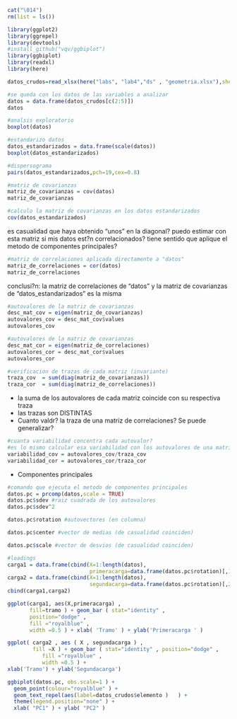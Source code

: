 ```{r echo=TRUE}
cat("\014")
rm(list = ls())

library(ggplot2) 
library(ggrepel)
library(devtools)
#install_github("vqv/ggbiplot")
library(ggbiplot)
library(readxl)
library(here)
```

```{r echo=TRUE}
datos_crudos=read_xlsx(here("labs", "lab4","ds" , "geometria.xlsx"),sheet = 3)

#se queda con los datos de las variables a analizar
datos = data.frame(datos_crudos[c(2:5)])
datos

```

```{r echo=TRUE}
#analsis exploratorio
boxplot(datos)
```

```{r echo=TRUE}
#estandarizo datos
datos_estandarizados = data.frame(scale(datos))
boxplot(datos_estandarizados)
```

```{r echo=TRUE}
#dispersograma
pairs(datos_estandarizados,pch=19,cex=0.8)
```

```{r echo=TRUE}
#matriz de covarianzas
matriz_de_covarianzas = cov(datos)
matriz_de_covarianzas
```

```{r echo=TRUE}
#calculo la matriz de covarianzas en los datos estandarizados
cov(datos_estandarizados)
```

es casualidad que haya obtenido "unos" en la diagonal?
puedo estimar con esta matriz si mis datos est?n correlacionados?
tiene sentido que aplique el metodo de componentes principales?

```{r echo=TRUE}
#matriz de correlaciones aplicada directamente a "datos"
matriz_de_correlaciones = cor(datos)
matriz_de_correlaciones
```

conclusi?n: la matriz de correlaciones de "datos" y
            la matriz de covarianzas de "datos_estandarizados" es la misma

```{r echo=TRUE}
#autovalores de la matriz de covarianzas
desc_mat_cov = eigen(matriz_de_covarianzas)
autovalores_cov = desc_mat_cov$values
autovalores_cov
```

```{r echo=TRUE}
#autovalores de la matriz de covarianzas
desc_mat_cor = eigen(matriz_de_correlaciones)
autovalores_cor = desc_mat_cor$values
autovalores_cor
```

```{r echo=TRUE}
#verificacion de trazas de cada matriz (invariante)
traza_cov  = sum(diag(matriz_de_covarianzas))
traza_cor  = sum(diag(matriz_de_correlaciones))

```

- la suma de los autovalores de cada matriz coincide con su respectiva traza
- las trazas son DISTINTAS
- Cuanto valdr? la traza de una matriz de correlaciones? Se puede generalizar?

```{r echo=TRUE}
#cuanta variabilidad concentra cada autovalor?
#es lo mismo calcular esa variabilidad con los autovalores de una matriz u otra?
variabilidad_cov = autovalores_cov/traza_cov
variabilidad_cor = autovalores_cor/traza_cor

```

- Componentes principales

```{r echo=TRUE}
#comando que ejecuta el metodo de componentes principales
datos.pc = prcomp(datos,scale = TRUE)
datos.pc$sdev #raiz cuadrada de los autovalores
datos.pc$sdev^2
```

```{r echo=TRUE}
datos.pc$rotation #autovectores (en columna)
```

```{r echo=TRUE}
datos.pc$center #vector de medias (de casualidad coinciden)
```

```{r echo=TRUE}
datos.pc$scale #vector de desvios (de casualidad coinciden)
```

```{r echo=TRUE}
#loadings
carga1 = data.frame(cbind(X=1:length(datos),
                          primeracarga=data.frame(datos.pc$rotation)[,1]))
carga2 = data.frame(cbind(X=1:length(datos),
                          segundacarga=data.frame(datos.pc$rotation)[,2]))
cbind(carga1,carga2)
```

```{r echo=TRUE}
ggplot(carga1, aes(X,primeracarga) ,
       fill=tramo ) + geom_bar ( stat="identity" ,
       position="dodge" ,
       fill ="royalblue" ,
       width =0.5 ) + xlab( 'Tramo' ) + ylab('Primeracarga ' )

```

```{r echo=TRUE}
ggplot( carga2 , aes ( X , segundacarga ) ,
        fill =X ) + geom_bar ( stat="identity" , position="dodge" ,
           fill ="royalblue" ,
           width =0.5 ) +
xlab('Tramo') + ylab('Segundacarga')

```

```{r echo=TRUE}

ggbiplot(datos.pc, obs.scale=1 ) + 
  geom_point(colour="royalblue" ) + 
  geom_text_repel(aes(label=datos_crudos$elemento )   ) +
  theme(legend.position="none" ) + 
  xlab( "PC1" ) + ylab( "PC2" )

```


```{r echo=TRUE}


```


```{r echo=TRUE}


```


```{r echo=TRUE}


```


